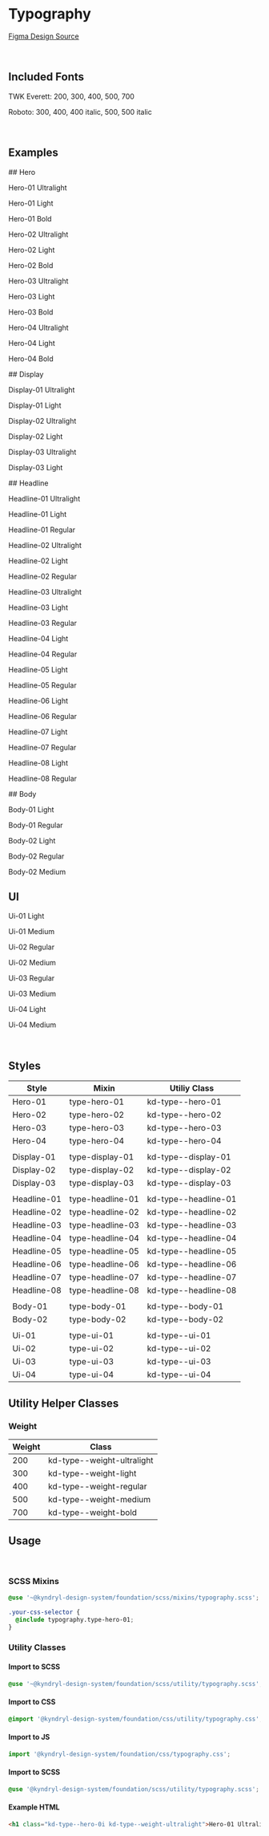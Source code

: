 
<Meta title="Foundation/Typography" />

# Typography

[Figma Design Source](https://www.figma.com/file/drsMVy2kvcMkAoQQq7THww/KDS-%26-SDS-Foundation?node-id=301%3A81&mode=dev)

<br />

## Included Fonts

TWK Everett: 200, 300, 400, 500, 700

Roboto: 300, 400, 400 italic, 500, 500 italic

<br />

## Examples

<Unstyled>
<style>
{`
p {
margin: 0;
}
`}

</style>

</Unstyled>
## Hero
<Unstyled>
<p class="kd-type--hero-01 kd-type--weight-ultralight">Hero-01 Ultralight</p>
<p class="kd-type--hero-01 kd-type--weight-light">Hero-01 Light</p>
<p class="kd-type--hero-01 kd-type--weight-bold">Hero-01 Bold</p>

<p class="kd-type--hero-02 kd-type--weight-ultralight">Hero-02 Ultralight</p>
<p class="kd-type--hero-02 kd-type--weight-light">Hero-02 Light</p>
<p class="kd-type--hero-02 kd-type--weight-bold">Hero-02 Bold</p>

<p class="kd-type--hero-03 kd-type--weight-ultralight">Hero-03 Ultralight</p>
<p class="kd-type--hero-03 kd-type--weight-light">Hero-03 Light</p>
<p class="kd-type--hero-03 kd-type--weight-bold">Hero-03 Bold</p>

<p class="kd-type--hero-04 kd-type--weight-ultralight">Hero-04 Ultralight</p>
<p class="kd-type--hero-04 kd-type--weight-light">Hero-04 Light</p>
<p class="kd-type--hero-04 kd-type--weight-bold">Hero-04 Bold</p>
</Unstyled>
## Display
<Unstyled>
<p class="kd-type--display-01 kd-type--weight-ultralight">Display-01 Ultralight</p>
<p class="kd-type--display-01 kd-type--weight-light">Display-01 Light</p>

<p class="kd-type--display-02 kd-type--weight-ultralight">
  Display-02 Ultralight
</p>
<p class="kd-type--display-02 kd-type--weight-light">Display-02 Light</p>

<p class="kd-type--display-03 kd-type--weight-ultralight">
  Display-03 Ultralight
</p>
<p class="kd-type--display-03 kd-type--weight-light">Display-03 Light</p>
</Unstyled>
## Headline
<Unstyled>
<p class="kd-type--headline-01 kd-type--weight-ultralight">Headline-01 Ultralight</p>
<p class="kd-type--headline-01 kd-type--weight-light">Headline-01 Light</p>
<p class="kd-type--headline-01 kd-type--weight-regular">Headline-01 Regular</p>

<p class="kd-type--headline-02 kd-type--weight-ultralight">
  Headline-02 Ultralight
</p>
<p class="kd-type--headline-02 kd-type--weight-light">Headline-02 Light</p>
<p class="kd-type--headline-02 kd-type--weight-regular">Headline-02 Regular</p>

<p class="kd-type--headline-03 kd-type--weight-ultralight">
  Headline-03 Ultralight
</p>
<p class="kd-type--headline-03 kd-type--weight-light">Headline-03 Light</p>
<p class="kd-type--headline-03 kd-type--weight-regular">Headline-03 Regular</p>

<p class="kd-type--headline-04 kd-type--weight-light">Headline-04 Light</p>
<p class="kd-type--headline-04 kd-type--weight-regular">Headline-04 Regular</p>

<p class="kd-type--headline-05 kd-type--weight-light">Headline-05 Light</p>
<p class="kd-type--headline-05 kd-type--weight-regular">Headline-05 Regular</p>

<p class="kd-type--headline-06 kd-type--weight-light">Headline-06 Light</p>
<p class="kd-type--headline-06 kd-type--weight-regular">Headline-06 Regular</p>

<p class="kd-type--headline-07 kd-type--weight-light">Headline-07 Light</p>
<p class="kd-type--headline-07 kd-type--weight-regular">Headline-07 Regular</p>

<p class="kd-type--headline-08 kd-type--weight-light">Headline-08 Light</p>
<p class="kd-type--headline-08 kd-type--weight-regular">Headline-08 Regular</p>

</Unstyled>
## Body
<Unstyled>
<p class="kd-type--body-01 kd-type--weight-light">Body-01 Light</p>
<p class="kd-type--body-01 kd-type--weight-regular">Body-01 Regular</p>

<p class="kd-type--body-02 kd-type--weight-light">Body-02 Light</p>
<p class="kd-type--body-02 kd-type--weight-regular">Body-02 Regular</p>
<p class="kd-type--body-02 kd-type--weight-medium">Body-02 Medium</p>
</Unstyled>

## UI

<Unstyled>
<p class="kd-type--ui-01 kd-type--weight-light">Ui-01 Light</p>
<p class="kd-type--ui-01 kd-type--weight-medium">Ui-01 Medium</p>

<p class="kd-type--ui-02 kd-type--weight-regular">Ui-02 Regular</p>
<p class="kd-type--ui-02 kd-type--weight-medium">Ui-02 Medium</p>

<p class="kd-type--ui-03 kd-type--weight-regular">Ui-03 Regular</p>
<p class="kd-type--ui-03 kd-type--weight-medium">Ui-03 Medium</p>

<p class="kd-type--ui-04 kd-type--weight-light">Ui-04 Light</p>
<p class="kd-type--ui-04 kd-type--weight-medium">Ui-04 Medium</p>

</Unstyled>

<br />

## Styles

| Style       | Mixin            | Utiliy Class         |
| ----------- | ---------------- | -------------------- |
| Hero-01     | type-hero-01     | kd-type--hero-01     |
| Hero-02     | type-hero-02     | kd-type--hero-02     |
| Hero-03     | type-hero-03     | kd-type--hero-03     |
| Hero-04     | type-hero-04     | kd-type--hero-04     |
|             |                  |                      |
| Display-01  | type-display-01  | kd-type--display-01  |
| Display-02  | type-display-02  | kd-type--display-02  |
| Display-03  | type-display-03  | kd-type--display-03  |
|             |                  |                      |
| Headline-01 | type-headline-01 | kd-type--headline-01 |
| Headline-02 | type-headline-02 | kd-type--headline-02 |
| Headline-03 | type-headline-03 | kd-type--headline-03 |
| Headline-04 | type-headline-04 | kd-type--headline-04 |
| Headline-05 | type-headline-05 | kd-type--headline-05 |
| Headline-06 | type-headline-06 | kd-type--headline-06 |
| Headline-07 | type-headline-07 | kd-type--headline-07 |
| Headline-08 | type-headline-08 | kd-type--headline-08 |
|             |                  |                      |
| Body-01     | type-body-01     | kd-type--body-01     |
| Body-02     | type-body-02     | kd-type--body-02     |
|             |                  |                      |
| Ui-01       | type-ui-01       | kd-type--ui-01       |
| Ui-02       | type-ui-02       | kd-type--ui-02       |
| Ui-03       | type-ui-03       | kd-type--ui-03       |
| Ui-04       | type-ui-04       | kd-type--ui-04       |

## Utility Helper Classes

### Weight

| Weight | Class                      |
| ------ | -------------------------- |
| 200    | kd-type--weight-ultralight |
| 300    | kd-type--weight-light      |
| 400    | kd-type--weight-regular    |
| 500    | kd-type--weight-medium     |
| 700    | kd-type--weight-bold       |

## Usage

<br />

### SCSS Mixins

```css
@use '~@kyndryl-design-system/foundation/scss/mixins/typography.scss';

.your-css-selector {
  @include typography.type-hero-01;
}
```

### Utility Classes

#### Import to SCSS

```css
@use '~@kyndryl-design-system/foundation/scss/utility/typography.scss';
```

#### Import to CSS

```css
@import '@kyndryl-design-system/foundation/css/utility/typography.css';
```

#### Import to JS

```js
import '@kyndryl-design-system/foundation/css/typography.css';
```

#### Import to SCSS

```css
@use '@kyndryl-design-system/foundation/scss/utility/typography.scss';
```

#### Example HTML

```html
<h1 class="kd-type--hero-0i kd-type--weight-ultralight">Hero-01 Ultralight</h1>
```
